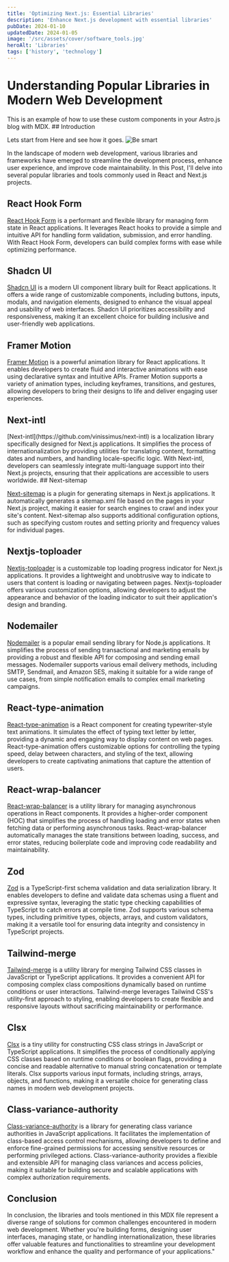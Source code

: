 ```yaml
---
title: 'Optimizing Next.js: Essential Libraries'
description: 'Enhance Next.js development with essential libraries'
pubDate: 2024-01-10
updatedDate: 2024-01-05
image: '/src/assets/cover/software_tools.jpg'
heroAlt: 'Libraries'
tags: ['history', 'technology']
---
```



# Understanding Popular Libraries in Modern Web Development

<Paragraph>
  This is an example of how to use these custom components in your Astro.js blog
  with MDX.
</Paragraph>
## Introduction

<Paragraph>Lets start from Here and see how it goes.</Paragraph>
![Be smart](https://img.freepik.com/free-vector/visionary-technology-concept-illustration_114360-4724.jpg?w=740&t=st=1709481171~exp=1709481771~hmac=abc6b909fe8f462318954c4a197444fbc638277955891d9c5848acf23ca49337)

In the landscape of modern web development, various libraries and frameworks have emerged to streamline
the development process, enhance user experience, and improve code maintainability.
In this Post, I'll delve into several popular libraries and tools commonly used
in React and Next.js projects.

## React Hook Form

[React Hook Form](https://react-hook-form.com/) is a performant and flexible library for managing
form state in React applications. It leverages React hooks to provide a simple and intuitive API
for handling form validation, submission, and error handling. With React Hook Form, developers
can build complex forms with ease while optimizing performance.

## Shadcn UI

[Shadcn UI](https://shadcn.com/) is a modern UI component library built for React applications.
It offers a wide range of customizable components, including buttons, inputs, modals, and navigation
elements, designed to enhance the visual appeal and usability of web interfaces. Shadcn UI prioritizes
accessibility and responsiveness, making it an excellent choice for building inclusive and
user-friendly web applications.

## Framer Motion

[Framer Motion](https://www.framer.com/motion/) is a powerful animation library for React applications.
It enables developers to create fluid and interactive animations with ease using declarative syntax
and intuitive APIs. Framer Motion supports a variety of animation types, including keyframes,
transitions, and gestures, allowing developers to bring their designs to life and deliver
engaging user experiences.

## Next-intl

<Paragraph>
  [Next-intl](https://github.com/vinissimus/next-intl) is a localization library
  specifically designed for Next.js applications. It simplifies the process of
  internationalization by providing utilities for translating content,
  formatting dates and numbers, and handling locale-specific logic. With
  Next-intl, developers can seamlessly integrate multi-language support into
  their Next.js projects, ensuring that their applications are accessible to
  users worldwide.
</Paragraph>
## Next-sitemap

[Next-sitemap](https://github.com/iamvishnusankar/next-sitemap) is a plugin for generating sitemaps
in Next.js applications. It automatically generates a sitemap.xml file based on the pages in your
Next.js project, making it easier for search engines to crawl and index your site's content.
Next-sitemap also supports additional configuration options, such as specifying custom
routes and setting priority and frequency values for individual pages.

## Nextjs-toploader

[Nextjs-toploader](https://github.com/amirsanni/nextjs-toploader) is a customizable top loading progress
indicator for Next.js applications. It provides a lightweight and unobtrusive way to indicate to users
that content is loading or navigating between pages. Nextjs-toploader offers various customization
options, allowing developers to adjust the appearance and behavior of the loading indicator to
suit their application's design and branding.

## Nodemailer

[Nodemailer](https://nodemailer.com/about/) is a popular email sending library for Node.js applications.
It simplifies the process of sending transactional and marketing emails by providing a robust and
flexible API for composing and sending email messages. Nodemailer supports various email delivery
methods, including SMTP, Sendmail, and Amazon SES, making it suitable for a wide range of use cases,
from simple notification emails to complex email marketing campaigns.

## React-type-animation

[React-type-animation](https://github.com/jstejada/react-type-animation) is a React component for
creating typewriter-style text animations. It simulates the effect of typing text letter by letter,
providing a dynamic and engaging way to display content on web pages. React-type-animation offers
customizable options for controlling the typing speed, delay between characters, and styling
of the text, allowing developers to create captivating animations that capture the attention of users.

## React-wrap-balancer

[React-wrap-balancer](https://github.com/TimurRK/react-wrap-balancer) is a utility library for managing
asynchronous operations in React components. It provides a higher-order component (HOC) that
simplifies the process of handling loading and error states when fetching data or performing
asynchronous tasks. React-wrap-balancer automatically manages the state transitions between
loading, success, and error states, reducing boilerplate code and improving code readability
and maintainability.

## Zod

[Zod](https://github.com/colinhacks/zod) is a TypeScript-first schema validation and data serialization
library. It enables developers to define and validate data schemas using a fluent and expressive
syntax, leveraging the static type checking capabilities of TypeScript to catch errors at
compile time. Zod supports various schema types, including primitive types, objects, arrays,
and custom validators, making it a versatile tool for ensuring data integrity and consistency
in TypeScript projects.

## Tailwind-merge

[Tailwind-merge](https://github.com/ben-rogerson/tailwind-merge) is a utility library for merging
Tailwind CSS classes in JavaScript or TypeScript applications. It provides a convenient API for
composing complex class compositions dynamically based on runtime conditions or user interactions.
Tailwind-merge leverages Tailwind CSS's utility-first approach to styling, enabling developers
to create flexible and responsive layouts without sacrificing maintainability or performance.

## Clsx

[Clsx](https://github.com/lukeed/clsx) is a tiny utility for constructing CSS class
strings in JavaScript or TypeScript applications. It simplifies the process of conditionally
applying CSS classes based on runtime conditions or boolean flags, providing a concise and readable
alternative to manual string concatenation or template literals. Clsx supports various
input formats, including strings, arrays, objects, and functions, making it a versatile
choice for generating class names in modern web development projects.

## Class-variance-authority

[Class-variance-authority](https://github.com/justinseiter/class-variance-authority) is a library for
generating class variance authorities in JavaScript applications. It facilitates the implementation
of class-based access control mechanisms, allowing developers to define and enforce fine-grained
permissions for accessing sensitive resources or performing privileged actions.
Class-variance-authority provides a flexible and extensible API for managing
class variances and access policies, making it suitable for building secure and
scalable applications with complex authorization requirements.

## Conclusion

In conclusion, the libraries and tools mentioned in this MDX file represent a diverse range of
solutions for common challenges encountered in modern web development. Whether you're building forms,
designing user interfaces, managing state, or handling internationalization,
these libraries offer valuable features and functionalities to streamline your
development workflow and enhance the quality and performance of your applications."
